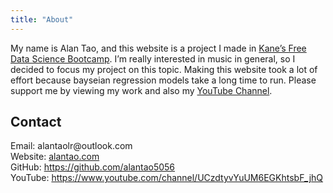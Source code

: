 ```yaml
---
title: "About"
---
```


My name is Alan Tao, and this website is a project I made in [Kane's Free Data Science Bootcamp](https://bootcamp.davidkane.info/){target="blank"}. I'm really interested in music in general, so I decided to focus my project on this topic. Making this website took a lot of effort because bayseian regression models take a long time to run. Please support me by viewing my work and also my [YouTube Channel](https://www.youtube.com/channel/UCzdtyvYuUM6EGKhtsbF_jhQ){target="blank"}. 

## Contact
Email: alantaolr@outlook.com\
Website: [alantao.com](https://alantao.com){target="blank"}\
GitHub: [https://github.com/alantao5056](https://github.com/alantao5056){target="blank"}\
YouTube: [https://www.youtube.com/channel/UCzdtyvYuUM6EGKhtsbF_jhQ](https://www.youtube.com/channel/UCzdtyvYuUM6EGKhtsbF_jhQ){target="blank"}
